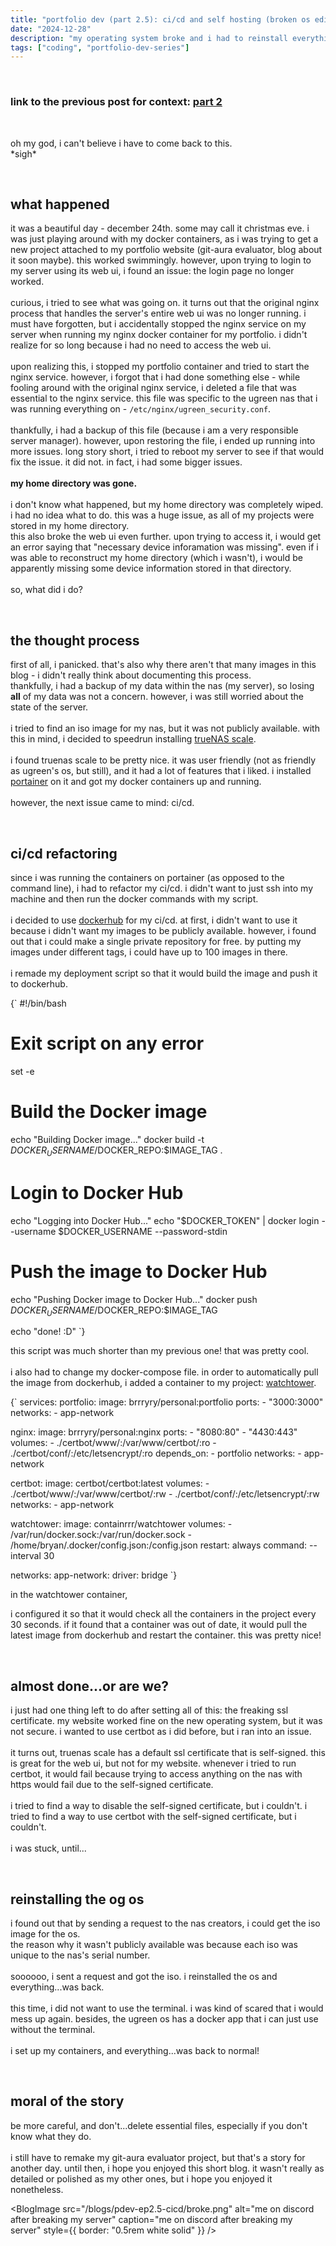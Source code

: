 ```yaml
---
title: "portfolio dev (part 2.5): ci/cd and self hosting (broken os edition)"
date: "2024-12-28"
description: "my operating system broke and i had to reinstall everything xd"
tags: ["coding", "portfolio-dev-series"]
---
```


<br />

### link to the previous post for context: [part 2](/blog/pdev-ep2-cicd)

<br />

oh my god, i can't believe i have to come back to this. \
\*sigh\* 

<br />

## what happened
it was a beautiful day - december 24th. some may call it christmas eve. 
i was just playing around with my docker containers, as i was trying to get a new project attached
to my portfolio website (git-aura evaluator, blog about it soon maybe). this worked swimmingly.
however, upon trying to login to my server using its web ui, i found an issue: the login page no longer
worked. \
\
curious, i tried to see what was going on. it turns out that the original nginx process that handles 
the server's entire web ui was no longer running. i must have forgotten, but i accidentally stopped
the nginx service on my server when running my nginx docker container for my portfolio. i didn't realize for 
so long because i had no need to access the web ui. \
\
upon realizing this, i stopped my portfolio container and tried to start the nginx service. 
however, i forgot that i had done something else - while fooling around with the original nginx service,
i deleted a file that was essential to the nginx service. this file was specific to the ugreen nas 
that i was running everything on - ``/etc/nginx/ugreen_security.conf``. \
\
thankfully, i had a backup of this file (because i am a very responsible server manager). 
however, upon restoring the file, i ended up running into more issues. long story short,
i tried to reboot my server to see if that would fix the issue. it did not. in fact, i had some bigger issues. \
\
**my home directory was gone.** \
\
i don't know what happened, but my home directory was completely wiped. i had no idea what to do.
this was a huge issue, as all of my projects were stored in my home directory. \
this also broke the web ui even further. upon trying to access it, i would get an error 
saying that "necessary device inforamation was missing". even if i was able to reconstruct my home
directory (which i wasn't), i would be apparently missing some device information stored in that directory. \
\
so, what did i do?

<br />

## the thought process
first of all, i panicked. that's also why there aren't that many images in this blog - i didn't really think about documenting this process. \
thankfully, i had a backup of my data within the nas (my server), so losing
**all** of my data was not a concern. however, i was still worried about the state of the server. \
\
i tried to find an iso image for my nas, but it was not publicly available. with this in mind, i decided
to speedrun installing <a href="https://www.truenas.com/truenas-scale/">trueNAS scale</a>. \
\
i found truenas scale to be pretty nice. it was user friendly (not as friendly as ugreen's os, but still),
and it had a lot of features that i liked. i installed <a href="https://www.portainer.io/" target="_blank">
portainer</a> on it and got my docker containers up and running. \
\
however, the next issue came to mind: ci/cd. 

<br />

## ci/cd refactoring
since i was running the containers on portainer (as opposed to the command line), i had to refactor my ci/cd. 
i didn't want to just ssh into my machine and then run the docker commands with my script. \
\
i decided to use <a href="https://hub.docker.com/" target="_blank">dockerhub</a> for my ci/cd.
at first, i didn't want to use it because i didn't want my images to be publicly available.
however, i found out that i could make a single private repository for free. by putting my images 
under different tags, i could have up to 100 images in there. \
\
i remade my deployment script so that it would build the image and push it to dockerhub. 

<BlogCode language="sh" title="deploy/build-and-deploy.sh" copy="false">
{`
#!/bin/bash

# Exit script on any error
set -e

# Build the Docker image
echo "Building Docker image..."
docker build -t $DOCKER_USERNAME/$DOCKER_REPO:$IMAGE_TAG .

# Login to Docker Hub
echo "Logging into Docker Hub..."
echo "$DOCKER_TOKEN" | docker login --username $DOCKER_USERNAME --password-stdin


# Push the image to Docker Hub
echo "Pushing Docker image to Docker Hub..."
docker push $DOCKER_USERNAME/$DOCKER_REPO:$IMAGE_TAG

echo "done! :D"
`}
</BlogCode>

this script was much shorter than my previous one! that was pretty cool. \
\
i also had to change my docker-compose file. in order to automatically pull the image from dockerhub,
i added a container to my project: <a href="https://containrrr.dev/watchtower/" target="_blank">watchtower</a>. 

<BlogCode language="yaml" title="new docker-compose.yml" copy="false">
{`
services:
  portfolio:
    image: brrryry/personal:portfolio
    ports:
      - "3000:3000"
    networks:
      - app-network

  nginx:
    image: brrryry/personal:nginx
    ports:
      - "8080:80"
      - "4430:443"
    volumes:
      - ./certbot/www/:/var/www/certbot/:ro
      - ./certbot/conf/:/etc/letsencrypt/:ro
    depends_on:
      - portfolio
    networks:
      - app-network

  certbot:
    image: certbot/certbot:latest
    volumes:
      - ./certbot/www/:/var/www/certbot/:rw
      - ./certbot/conf/:/etc/letsencrypt/:rw
    networks:
      - app-network

  watchtower:
    image: containrrr/watchtower
    volumes:
      - /var/run/docker.sock:/var/run/docker.sock
      - /home/bryan/.docker/config.json:/config.json
    restart: always
    command: --interval 30


networks:
  app-network:
    driver: bridge
`}
</BlogCode>

in the watchtower container,

i configured it so that it would check all the containers in the project every 30 seconds.
if it found that a container was out of date, it would pull the latest image from dockerhub and restart the container. 
this was pretty nice! 

<br />

## almost done...or are we?
i just had one thing left to do after setting all of this: the freaking ssl certificate. 
my website worked fine on the new operating system, but it was not secure.
i wanted to use certbot as i did before, but i ran into an issue. \
\
it turns out, truenas scale has a default ssl certificate that is self-signed. 
this is great for the web ui, but not for my website. 
whenever i tried to run certbot, it would fail because trying to access anything on the nas
with https would fail due to the self-signed certificate. \
\
i tried to find a way to disable the self-signed certificate, but i couldn't.
i tried to find a way to use certbot with the self-signed certificate, but i couldn't. \
\
i was stuck, until... 

<br />

## reinstalling the og os
i found out that by sending a request to the nas creators, i could get the iso image for the os. \
the reason why it wasn't publicly available was because each iso was unique to the nas's serial number. \
\
soooooo, i sent a request and got the iso. i reinstalled the os and everything...was back. \
\
this time, i did not want to use the terminal. i was kind of scared that i would mess up again.
besides, the ugreen os has a docker app that i can just use without the terminal. \
\
i set up my containers, and everything...was back to normal! 

<br />

## moral of the story
be more careful, and don't...delete essential files, especially if you don't know what they do. \
\
i still have to remake my git-aura evaluator project, but that's a story for another day. 
until then, i hope you enjoyed this short blog. it wasn't really as detailed or polished as my other ones, but i hope you enjoyed it nonetheless.

<BlogImage 
src="/blogs/pdev-ep2.5-cicd/broke.png"
alt="me on discord after breaking my server"
caption="me on discord after breaking my server"
style={{ border: "0.5rem white solid" }} 
/>
